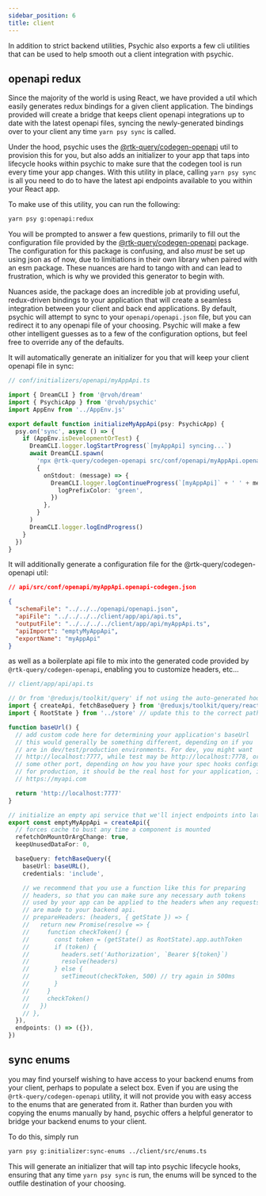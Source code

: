 ```yaml
---
sidebar_position: 6
title: client
---
```


In addition to strict backend utilities, Psychic also exports a few cli utilities that can be used to help smooth out a client integration with psychic.

## openapi redux

Since the majority of the world is using React, we have provided a util which easily generates redux bindings for a given client application. The bindings provided will create a bridge that keeps client openapi integrations up to date with the latest openapi files, syncing the newly-generated bindings over to your client any time `yarn psy sync` is called.

Under the hood, psychic uses the [@rtk-query/codegen-openapi](https://www.npmjs.com/package/@rtk-query/codegen-openapi) util to provision this for you, but also adds an initializer to your app that taps into lifecycle hooks within psychic to make sure that the codegen tool is run every time your app changes. With this utility in place, calling `yarn psy sync` is all you need to do to have the latest api endpoints available to you within your React app.

To make use of this utility, you can run the following:

```sh
yarn psy g:openapi:redux
```

You will be prompted to answer a few questions, primarily to fill out the configuration file provided by the [@rtk-query/codegen-openapi](https://www.npmjs.com/package/@rtk-query/codegen-openapi) package. The configuration for this package is confusing, and also _must_ be set up using json as of now, due to limitiations in their own library when paired with an esm package. These nuances are hard to tango with and can lead to frustration, which is why we provided this generator to begin with.

Nuances aside, the package does an incredible job at providing useful, redux-driven bindings to your application that will create a seamless integration between your client and back end applications. By default, psychic will attempt to sync to your `openapi/openapi.json` file, but you can redirect it to any openapi file of your choosing. Psychic will make a few other intelligent guesses as to a few of the configuration options, but feel free to override any of the defaults.

It will automatically generate an initializer for you that will keep your client openapi file in sync:

```ts
// conf/initializers/openapi/myAppApi.ts

import { DreamCLI } from '@rvoh/dream'
import { PsychicApp } from '@rvoh/psychic'
import AppEnv from '../AppEnv.js'

export default function initializeMyAppApi(psy: PsychicApp) {
  psy.on('sync', async () => {
    if (AppEnv.isDevelopmentOrTest) {
      DreamCLI.logger.logStartProgress(`[myAppApi] syncing...`)
      await DreamCLI.spawn(
        'npx @rtk-query/codegen-openapi src/conf/openapi/myAppApi.openapi-codegen.json',
        {
          onStdout: (message) => {
            DreamCLI.logger.logContinueProgress(`[myAppApi]` + ' ' + message, {
              logPrefixColor: 'green',
            })
          },
        }
      )
      DreamCLI.logger.logEndProgress()
    }
  })
}
```

It will additionally generate a configuration file for the @rtk-query/codegen-openapi util:

```json
// api/src/conf/openapi/myAppApi.openapi-codegen.json

{
  "schemaFile": "../../../openapi/openapi.json",
  "apiFile": "../../../../client/app/api/api.ts",
  "outputFile": "../../../../client/app/api/myAppApi.ts",
  "apiImport": "emptyMyAppApi",
  "exportName": "myAppApi"
}
```

as well as a boilerplate api file to mix into the generated code provided by `@rtk-query/codegen-openapi`, enabling you to customize headers, etc...

```ts
// client/app/api/api.ts

// Or from '@reduxjs/toolkit/query' if not using the auto-generated hooks
import { createApi, fetchBaseQuery } from '@reduxjs/toolkit/query/react'
import { RootState } from '../store' // update this to the correct path to your app's store

function baseUrl() {
  // add custom code here for determining your application's baseUrl
  // this would generally be something different, depending on if you
  // are in dev/test/production environments. For dev, you might want
  // http://localhost:7777, while test may be http://localhost:7778, or
  // some other port, depending on how you have your spec hooks configured.
  // for production, it should be the real host for your application, i.e.
  // https://myapi.com

  return 'http://localhost:7777'
}

// initialize an empty api service that we'll inject endpoints into later as needed
export const emptyMyAppApi = createApi({
  // forces cache to bust any time a component is mounted
  refetchOnMountOrArgChange: true,
  keepUnusedDataFor: 0,

  baseQuery: fetchBaseQuery({
    baseUrl: baseURL(),
    credentials: 'include',

    // we recommend that you use a function like this for preparing
    // headers, so that you can make sure any necessary auth tokens
    // used by your app can be applied to the headers when any requests
    // are made to your backend api.
    // prepareHeaders: (headers, { getState }) => {
    //   return new Promise(resolve => {
    //     function checkToken() {
    //       const token = (getState() as RootState).app.authToken
    //       if (token) {
    //         headers.set('Authorization', `Bearer ${token}`)
    //         resolve(headers)
    //       } else {
    //         setTimeout(checkToken, 500) // try again in 500ms
    //       }
    //     }
    //     checkToken()
    //   })
    // },
  }),
  endpoints: () => ({}),
})
```

## sync enums

you may find yourself wishing to have access to your backend enums from your client, perhaps to populate a select box. Even if you are using the `@rtk-query/codegen-openapi` utility, it will not provide you with easy access to the enums that are generated from it. Rather than burden you with copying the enums manually by hand, psychic offers a helpful generator to bridge your backend enums to your client.

To do this, simply run

```sh
yarn psy g:initializer:sync-enums ../client/src/enums.ts
```

This will generate an initializer that will tap into psychic lifecycle hooks, ensuring that any time `yarn psy sync` is run, the enums will be synced to the outfile destination of your choosing.
